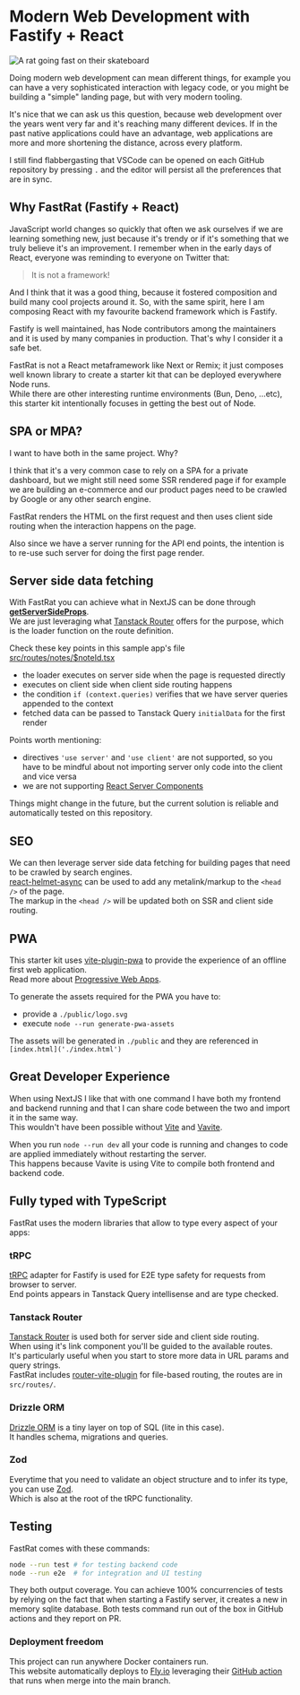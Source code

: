 
<h1 id='modern-fastrat'>Modern Web Development with Fastify + React</h1>

<img
  src={logo}
  alt='A rat going fast on their skateboard'
  className='rounded mx-auto'
  width={200}
  height={200}
/>

Doing modern web development can mean different things, for example you can have a very sophisticated interaction with legacy code, or you might be building a "simple" landing page, but with very modern tooling.

It's nice that we can ask us this question, because web development over the years went very far and it's reaching many different devices.
If in the past native applications could have an advantage, web applications are more and more shortening the distance, across every platform.

I still find flabbergasting that VSCode can be opened on each GitHub repository by pressing `.` and the editor will persist all the preferences that are in sync.

<h2 id='why-fastrat'>Why FastRat (Fastify + React)</h2>

JavaScript world changes so quickly that often we ask ourselves if we are learning something new, just because it's trendy or if it's something that we truly believe it's an improvement.
I remember when in the early days of React, everyone was reminding to everyone on Twitter that:

> It is not a framework!

And I think that it was a good thing, because it fostered composition and build many cool projects around it.
So, with the same spirit, here I am composing React with my favourite backend framework which is Fastify.

Fastify is well maintained, has Node contributors among the maintainers and it is used by many companies in production.
That's why I consider it a safe bet.

FastRat is not a React metaframework like Next or Remix; it just composes well known library to create a starter kit that can be deployed everywhere Node runs.  
While there are other interesting runtime environments (Bun, Deno, ...etc), this starter kit intentionally focuses in getting the best out of Node.

<h2 id='spa-or-mpa'>SPA or MPA?</h2>

I want to have both in the same project. Why? 
 
I think that it's a very common case to rely on a SPA for a private dashboard, but we might still need some SSR rendered page if for example we are building an e-commerce and our product pages need to be crawled by Google or any other search engine.

FastRat renders the HTML on the first request and then uses client side routing when the interaction happens on the page.

Also since we have a server running for the API end points, the intention is to re-use such server for doing the first page render.

<h2 id='server-side-data-fetching'>Server side data fetching</h2>

With FastRat you can achieve what in NextJS can be done through <a className='link' href='https://nextjs.org/docs/pages/building-your-application/data-fetching/get-server-side-props' target='_blank'>**getServerSideProps**</a>.  
We are just leveraging what <a href='https://tanstack.com/router/latest/docs/framework/react/guide/data-loading' target='_blank'>Tanstack Router</a> offers for the purpose, which is the loader function on the route definition.

Check these key points in this sample app's file [src/routes/notes/$noteId.tsx](https://github.com/giacomorebonato/fastrat/blob/main/src/routes/notes/%24noteId.tsx)

* the loader executes on server side when the page is requested directly
* executes on client side when client side routing happens
* the condition `if (context.queries)` verifies that we have server queries appended to the context
* fetched data can be passed to Tanstack Query `initialData` for the first render

Points worth mentioning:

* directives `'use server'` and `'use client'` are not supported, so you have to be mindful about not importing server only code into the client and vice versa
* we are not supporting [React Server Components](https://nextjs.org/docs/app/building-your-application/rendering/server-components)

Things might change in the future, but the current solution is reliable and automatically tested on this repository.  

<h2 id='seo'>SEO</h2>

We can then leverage server side data fetching for building pages that need to be crawled by search engines.  
<a className='link' href='https://github.com/staylor/react-helmet-async' target='_blank'>react-helmet-async</a> can be used to add any metalink/markup to the `<head />` of the page.  
The markup in the `<head />` will be updated both on SSR and client side routing.

<h2 id='pwa'>PWA</h2>

This starter kit uses [vite-plugin-pwa](https://vite-pwa-org.netlify.app) to provide the experience of an offline first web application.  
Read more about [Progressive Web Apps](https://developer.mozilla.org/en-US/docs/Web/Progressive_web_apps).

To generate the assets required for the PWA you have to:

* provide a `./public/logo.svg`
* execute `node --run generate-pwa-assets`

The assets will be generated in `./public` and they are referenced in `[index.html]('./index.html')`

<h2 id='great-dx'>Great Developer Experience</h2>

When using NextJS I like that with one command I have both my frontend and backend running and that I can share code between the two and import it in the same way.  
This wouldn't have been possible without [Vite](https://vitejs.dev) and [Vavite](https://github.com/cyco130/vavite).

When you run `node --run dev` all your code is running and changes to code are applied immediately without restarting the server.  
This happens because Vavite is using Vite to compile both frontend and backend code.

<h2 id='fully-typed'>Fully typed with TypeScript</h2>

FastRat uses the modern libraries that allow to type every aspect of your apps:

<h3>tRPC</h3>

[tRPC](https://trpc.io) adapter for Fastify is used for E2E type safety for requests from browser to server.  
End points appears in Tanstack Query intellisense and are type checked.

<h3>Tanstack Router</h3>

[Tanstack Router](https://tanstack.com/router/latest) is used both for server side and client side routing.  
When using it's link component you'll be guided to the available routes.  
It's particularly useful when you start to store more data in URL params and query strings.  
FastRat includes [router-vite-plugin](https://www.npmjs.com/package/@tanstack/router-vite-plugin) for file-based routing, the routes are in `src/routes/`.

<h3>Drizzle ORM</h3>

[Drizzle ORM](https://orm.drizzle.team/) is a tiny layer on top of SQL (lite in this case).  
It handles schema, migrations and queries.

<h3>Zod</h3>

Everytime that you need to validate an object structure and to infer its type, you can use [Zod](https://github.com/colinhacks/zod).  
Which is also at the root of the tRPC functionality.

<h2 id='testing'>Testing</h2>

FastRat comes with these commands:

```bash
node --run test # for testing backend code
node --run e2e  # for integration and UI testing
```

They both output coverage.
You can achieve 100% concurrencies of tests by relying on the fact that when starting a Fastify server, it creates a new in memory sqlite database.
Both tests command run out of the box in GitHub actions and they report on PR.

### Deployment freedom

This project can run anywhere Docker containers run.  
This website automatically deploys to [Fly.io](https://fly.io) leveraging their [GitHub action](https://fly.io/docs/app-guides/continuous-deployment-with-github-actions/) that runs when merge into the main branch.
